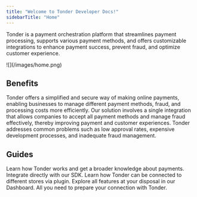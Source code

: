 ```yaml
---
title: "Welcome to Tonder Developer Docs!"
sidebarTitle: "Home"
---
```


Tonder is a payment orchestration platform that streamlines payment processing, supports various payment methods, and offers customizable integrations to enhance payment success, prevent fraud, and optimize customer experience.

<Frame>![](/images/home.png) </Frame>

## Benefits
Tonder offers a simplified and secure way of making online payments, enabling businesses to manage different payment methods, fraud, and processing costs more efficiently. Our solution involves a single integration that allows companies to accept all payment methods and manage fraud effectively, thereby improving payment and customer experiences. Tonder addresses common problems such as low approval rates, expensive development processes, and inadequate fraud management.


## Guides

<CardGroup>

<Card title="Get Started" icon="flag-checkered" href="./getting-started">
  Learn how Tonder works and get a broader knowledge about payments.
</Card>

<Card title="Web SDK" icon="rocket" href="https://www.npmjs.com/package/tonder-sdk-test?activeTab=readme">
  Integrate directly with our SDK.
</Card>

<Card title="Plugins" icon="cash-register" href="./woo-commerce">
  Learn how Tonder can be connected to different stores via plugin.
</Card>

<Card title="Dashboard" icon="computer" href="./woo-commerce">
  Explore all features at your disposal in our Dashboard.
</Card>

<Card title="API Reference" icon="square-terminal" href="/reference/overview">
  All you need to prepare your connection with Tonder.
</Card>



</CardGroup>